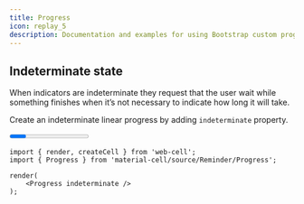 ```yaml
---
title: Progress
icon: replay_5
description: Documentation and examples for using Bootstrap custom progress bars featuring support for stacked bars, animated backgrounds, and text labels.
---
```




## Indeterminate state

When indicators are indeterminate they request that the user wait while something finishes
when it’s not necessary to indicate how long it will take.

Create an indeterminate linear progress by adding `indeterminate` property.

<Example>
    <Progress indeterminate />
</Example>

```TSX
import { render, createCell } from 'web-cell';
import { Progress } from 'material-cell/source/Reminder/Progress';

render(
    <Progress indeterminate />
);
```
